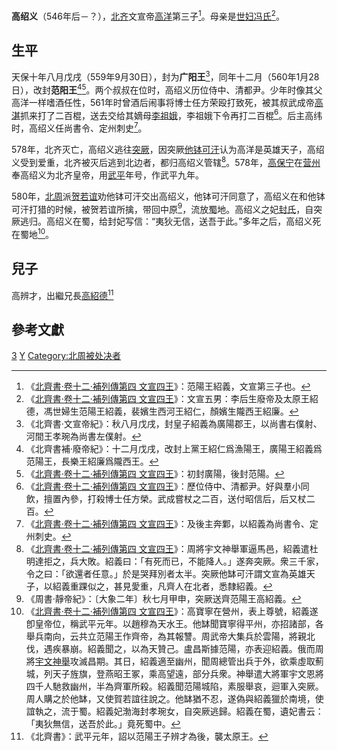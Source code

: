 '''高绍义'''（546年后－？），[[北齐|北齐]]文宣帝[[齐文宣帝|高洋]]第三子<ref>《[[s:北齊書/卷12|北齊書·卷十二·補列傳第四 文宣四王]]》：范陽王紹義，文宣第三子也。</ref>。母亲是[[冯世妇|世妇冯氏]]<ref>《[[s:北齊書/卷12|北齊書·卷十二·補列傳第四 文宣四王]]》：文宣五男：李后生廢帝及太原王紹德，馮世婦生范陽王紹義，裴嬪生西河王紹仁，顏嬪生隴西王紹廉。</ref>。

==生平==
天保十年八月戊戌（559年9月30日），封为'''广阳王'''<ref>《北齊書·文宣帝紀》：秋八月戊戌，封皇子紹義為廣陽郡王，以尚書右僕射、河間王孝琬為尚書左僕射。</ref>，同年十二月（560年1月28日），改封'''范阳王'''<ref>《北齊書補·廢帝紀》：十二月戊戌，改封上黨王紹仁爲漁陽王，廣陽王紹義爲范陽王，長樂王紹廉爲隴西王。</ref><ref>《[[s:北齊書/卷12|北齊書·卷十二·補列傳第四 文宣四王]]》：初封廣陽，後封范陽。</ref>。两个叔叔在位时，高绍义历位侍中、清都尹。少年时像其父高洋一样嗜酒任性，561年时曾酒后闹事将博士任方荣殴打致死，被其叔武成帝[[高湛|高湛]]抓来打了二百棍，送去交给其嫡母[[李祖娥|李祖娥]]，李祖娥下令再打二百棍<ref>《[[s:北齊書/卷12|北齊書·卷十二·補列傳第四 文宣四王]]》：歷位侍中、清都尹。好與羣小同飲，擅置內參，打殺博士任方榮。武成嘗杖之二百，送付昭信后，后又杖二百。</ref>。后主高纬时，高绍义任尚書令、定州刺史<ref>《[[s:北齊書/卷12|北齊書·卷十二·補列傳第四 文宣四王]]》：及後主奔鄴，以紹義為尚書令、定州刺史。</ref>。

578年，北齐灭亡，高绍义逃往[[突厥|突厥]]，因突厥[[他钵可汗|他钵可汗]]认为高洋是英雄天子，高绍义受到爱重，北齐被灭后逃到北边者，都归高绍义管辖<ref>《[[s:北齊書/卷12|北齊書·卷十二·補列傳第四 文宣四王]]》：周將宇文神舉軍逼馬邑，紹義遣杜明達拒之，兵大敗。紹義曰：「有死而已，不能降人。」遂奔突厥。衆三千家，令之曰：「欲還者任意。」於是哭拜別者太半。突厥他缽可汗謂文宣為英雄天子，以紹義重踝似之，甚見愛重，凡齊人在北者，悉隸紹義。</ref>。578年，[[高保宁|高保宁]]在[[营州|营州]]奉高绍义为北齐皇帝，用[[武平_(齐)|武平]]年号，作武平九年。

580年，[[北周|北周]]派[[贺若谊|贺若谊]]劝他钵可汗交出高绍义，他钵可汗同意了，高绍义在和他钵可汗打猎的时候，被贺若谊所擒，带回中原<ref>《周書·靜帝紀》：〔大象二年〕秋七月甲申，突厥送齊范陽王高紹義。</ref>，流放[[蜀|蜀]]地。高绍义之妃[[封氏_(高紹義妃)|封氏]]，自突厥逃归。高绍义在蜀，给封妃写信：“夷狄无信，送吾于此。”多年之后，高绍义死在蜀地<ref>《[[s:北齊書/卷12|北齊書·卷十二·補列傳第四 文宣四王]]》：高寶寧在營州，表上尊號，紹義遂卽皇帝位，稱武平元年。以趙穆為天水王。他缽聞寶寧得平州，亦招諸部，各舉兵南向，云共立范陽王作齊帝，為其報讐。周武帝大集兵於雲陽，將親北伐，遇疾暴崩。紹義聞之，以為天贊己。盧昌斯據范陽，亦表迎紹義。俄而周將[[宇文神舉|宇文神舉]]攻滅昌期。其日，紹義適至幽州，聞周總管出兵于外，欲乘虛取薊城，列天子旌旗，登燕昭王冢，乘高望遠，部分兵衆。神舉遣大將軍宇文恩將四千人馳救幽州，半為齊軍所殺。紹義聞范陽城陷，素服舉哀，迴軍入突厥。周人購之於他缽，又使賀若誼往說之。他缽猶不忍，遂偽與紹義獵於南境，使誼執之，流于蜀。紹義妃渤海封孝琬女，自突厥逃歸。紹義在蜀，遺妃書云：「夷狄無信，送吾於此。」竟死蜀中。</ref>。

==兒子==
高辨才，出繼兄長[[高紹德|高紹德]]<ref>《北齊書》：武平元年，詔以范陽王子辨才為後，襲太原王。</ref>

==參考文獻==
{{reflist}}

{{北齊皇帝}}

[[Category:齐文宣帝皇子|3]]
[[Category:高姓|Y]]
[[Category:北周被处决者|Category:北周被处决者]]